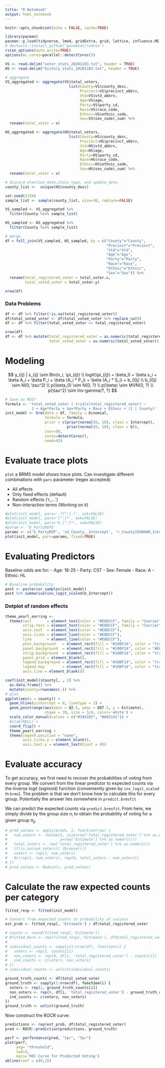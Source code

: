 ```yaml
---
title: "R Notebook"
output: html_notebook
---
```


```r
knitr::opts_chunk$set(echo = FALSE, cache=TRUE)
```

```r
library(pacman)
pacman::p_load(tidyverse, lme4, gridExtra, grid, lattice, influence.ME, knitr, GGally, corrplot, rstan, brms, cowplot, directlabels, tidybayes)
# devtools::install_github("goodekat/redres")
rstan_options(auto_write=TRUE)
options(mc.cores=parallel::detectCores())
```

```r
VS <- read.delim("voter_stats_20201103.txt", header = TRUE)
HS <- read.delim("history_stats_20201103.txt", header = TRUE)

# aggregate
VS_aggregated <- aggregate(VS$total_voters,
                             list(County=VS$county_desc,
                                  Precinct=VS$precinct_abbrv,
                                  Vtd=VS$vtd_abbrv,
                                  Age=VS$age,
                                  Party=VS$party_cd,
                                  Race=VS$race_code,
                                  Ethnic=VS$ethnic_code,
                                  Sex=VS$sex_code),sum) %>%
  rename(total_voter = x)

HS_aggregated <- aggregate(HS$total_voters,
                             list(County=HS$county_desc,
                                  Precinct=HS$precinct_abbrv,
                                  Vtd=HS$vtd_abbrv,
                                  Age=HS$age,
                                  Party=HS$party_cd,
                                  Race=HS$race_code,
                                  Ethnic=HS$ethnic_code,
                                  Sex=HS$sex_code),sum) %>%
  rename(total_voter = x)

# discard election_date,stats_type, and update_date. 
county_list <-  unique(HS$county_desc)

set.seed(1234)
sample_list <- sample(county_list, size=30, replace=FALSE)

VS_sampled <- VS_aggregated %>%
  filter(County %in% sample_list)

HS_sampled <- HS_aggregated %>%
  filter(County %in% sample_list)

# merge 
df = full_join(VS_sampled, HS_sampled, by = c("County"="County",
                                              "Precinct"="Precinct",
                                              "Vtd"="Vtd",
                                              "Age"="Age",
                                              "Party"="Party",
                                              "Race"="Race",
                                              "Ethnic"="Ethnic",
                                              "Sex"="Sex")) %>%
  rename(total_registered_voter = total_voter.x,
         total_voted_voter = total_voter.y)
```

```r
nrow(df)
```

### Data Problems

```r
df <- df %>% filter(!is.na(total_registered_voter))
df$total_voted_voter <- df$total_voted_voter %>% replace_na(0)
df <- df %>% filter(total_voted_voter <= total_registered_voter)
```

```r
nrow(df)
df <- df %>% mutate(total_registered_voter = as.numeric(total_registered_voter),
                    total_voted_voter = as.numeric(total_voted_voter))
```

# Modeling

$$
y_{ij} | x_{ij} \sim Bin(n_i, \pi_{ij}) \\
logit(\pi_{ij}) = \beta_0 + \beta s_i + \beta A_i + \beta P_i + \beta (A_i * P_i) + \beta (A_i * S_i) + b_{0j} \\
b_{0j} \sim N(0, \tau^2) \\
p(\beta_0) \sim N(0, ?) \\
p(\beta) \sim MVN(0, ?) \\
p(\tau^2)  \sim Inv-gamma(?, ?)
$$

```r
# Save as RDS?
formula <- 'total_voted_voter | trials(total_registered_voter) ~
            1 + Age*Party + Sex*Party + Race + Ethnic + (1 | County)'
init_model <- brm(data = df, family = binomial,
                  formula = formula,
                  prior = c(prior(normal(0, 10), class = Intercept),
                            prior(normal(0, 10), class = b)),
                  iter=50,
                  cores=detectCores(),
                  seed=42)
```

# Evaluate trace plots

`plot` a BRMS model shows trace plots. Can investigate different combinations with `pars` parameter (regex accepted):

- All effects
- Only fixed effects (default)
- Random effects ('r_...')
- Non-interaction terms (Working on it)

```r
#plot(init_model, pars='.*[^:].*', ask=FALSE)
#plot(init_model, pars='[^:]*', ask=FALSE)
#plot(init_model, pars='b_[^:]*', ask=FALSE)
#param <- 'b_PartyREP$'
params <- c('b_PartyREP', 'sd_County__Intercept', 'r_County[DURHAM,Intercept]')
plot(init_model, pars=params, fixed=TRUE)
```
# Evaluating Predictors

Baseline odds are for:
- Age: 18-25
- Party: CST
- Sex: Female
- Race: A
- Ethnic: HL

```r
# Baseline probability
post <- posterior_samples(init_model)
post %>% summarise(inv_logit_scaled(b_Intercept))
```

### Dotplot of random effects

```r
theme_pearl_earring <-
  theme(text       = element_text(color = "#E8DCCF", family = "Courier"),
        strip.text = element_text(color = "#E8DCCF", family = "Courier"),
        axis.text  = element_text(color = "#E8DCCF"),
        axis.ticks = element_line(color = "#E8DCCF"),
        line       = element_line(color = "#E8DCCF"),
        plot.background   = element_rect(fill = "#100F14", color = "transparent"),
        panel.background  = element_rect(fill = "#100F14", color = "#E8DCCF"),
        strip.background  = element_rect(fill = "#100F14", color = "transparent"),
        panel.grid = element_blank(),
        legend.background = element_rect(fill = "#100F14", color = "transparent"),
        legend.key        = element_rect(fill = "#100F14", color = "transparent"),
        axis.line = element_blank())
```

```r
coef(init_model)$County[, , 1] %>%
  as.data.frame() %>%
  mutate(county=rownames(.)) %>% 
# plot
ggplot(aes(x = county)) +
  geom_hline(yintercept = 0, linetype = 3) +
  geom_pointrange(aes(ymin = Q2.5, ymax = Q97.5, y = Estimate),
                  shape = 20, size = 3/4, color='white') +
  scale_color_manual(values = c("#394165", "#A65141")) +
  #xlab(NULL) +
  coord_flip() +
  theme_pearl_earring +
  theme(legend.position = "none",
        axis.ticks.y = element_blank(),
        axis.text.y = element_text(hjust = 0))
```


# Evaluate accuracy

To get accuracy, we first need to recover the probabilities of voting from every group. We convert from the linear predictor to expected counts via the inverse logit (sigmoid) function (conveniently given by `inv_logit_scaled` in `brms`). The problem is that we don't know how to calculate this for every group. Potentially the answer lies somewhere in `predict.brmsfit`

We can predict the expected counts via `predict.brmsfit`. From here, we simply divide by the group size $n_i$ to obtain the probability of voting for a given group $\pi_{ij}$.

```r
# pred_values <- apply(preds, 1, function(row) {
#   num_voters <- rbinom(1, size=row['total_registered_voter'] %>% as.numeric(), 
#                        p=row['Estimate'] %>% as.numeric())
#   total_voters <- row['total_registered_voter'] %>% as.numeric()
#   if(is.na(num_voters)) {browser()}
#   voters <- rep(1, num_voters)
#   #c(rep(1, num_voters), rep(0, total_voters - num_voters))
# })
# pred_values <- Reduce(c, pred_values)
```

# Calculate the raw expected counts per category

```r
fitted_resp <- fitted(init_model)
```

```r
# Convert from expected counts to probability of success
est_prob <- fitted_resp[, 'Estimate'] / df$total_registered_voter
```

```r
# counts <- round(fitted_resp[,'Estimate'])
# #fitted_bern <- rep(fitted_resp[,'Estimate'], df$total_registered_voter)
# 
# individual_counts <- sapply(1:nrow(df), function(i) {
#   voters <- rep(1, counts[i])
#   non_voters <- rep(0, df[i, 'total_registered_voter'] - counts[i])
#   ind_counts <- c(voters, non_voters)
# })
# individual_counts <- unlist(individual_counts)
```

```r
ground_truth_counts <- df$total_voted_voter
ground_truth <- sapply(1:nrow(df), function(i) {
  voters <- rep(1, ground_truth_counts[i])
  non_voters <- rep(0, df[i, 'total_registered_voter'] - ground_truth_counts[i])
  ind_counts <- c(voters, non_voters)
})
ground_truth <- unlist(ground_truth)
```

Now construct the ROCR curve:

```r
predictions <- rep(est_prob, df$total_registered_voter)
pred <- ROCR::prediction(predictions, ground_truth)
```

```r
perf <- performance(pred, "tpr", "fpr")
plot(perf,
     avg= "threshold",
     lwd=3,
     main='ROC Curve for Predicted Voting')
abline(coef = c(0,1))
```

